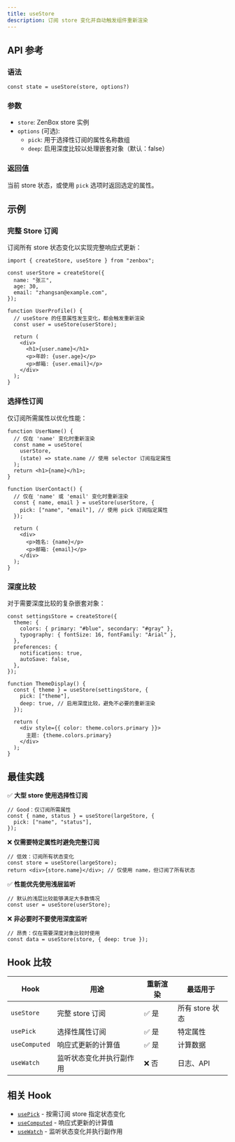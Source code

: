 ```yaml
---
title: useStore
description: 订阅 store 变化并自动触发组件重新渲染
---
```


## API 参考

### 语法

```tsx
const state = useStore(store, options?)
```

### 参数

- `store`: ZenBox store 实例
- `options` (可选):
  - `pick`: 用于选择性订阅的属性名称数组
  - `deep`: 启用深度比较以处理嵌套对象（默认：false）

### 返回值

当前 store 状态，或使用 `pick` 选项时返回选定的属性。

## 示例

### 完整 Store 订阅

订阅所有 store 状态变化以实现完整响应式更新：

```tsx
import { createStore, useStore } from "zenbox";

const userStore = createStore({
  name: "张三",
  age: 30,
  email: "zhangsan@example.com",
});

function UserProfile() {
  // useStore 的任意属性发生变化，都会触发重新渲染
  const user = useStore(userStore);

  return (
    <div>
      <h1>{user.name}</h1>
      <p>年龄: {user.age}</p>
      <p>邮箱: {user.email}</p>
    </div>
  );
}
```

### 选择性订阅

仅订阅所需属性以优化性能：

```tsx
function UserName() {
  // 仅在 'name' 变化时重新渲染
  const name = useStore(
    userStore,
    (state) => state.name // 使用 selector 订阅指定属性
  );
  return <h1>{name}</h1>;
}

function UserContact() {
  // 仅在 'name' 或 'email' 变化时重新渲染
  const { name, email } = useStore(userStore, {
    pick: ["name", "email"], // 使用 pick 订阅指定属性
  });

  return (
    <div>
      <p>姓名: {name}</p>
      <p>邮箱: {email}</p>
    </div>
  );
}
```

### 深度比较

对于需要深度比较的复杂嵌套对象：

```tsx
const settingsStore = createStore({
  theme: {
    colors: { primary: "#blue", secondary: "#gray" },
    typography: { fontSize: 16, fontFamily: "Arial" },
  },
  preferences: {
    notifications: true,
    autoSave: false,
  },
});

function ThemeDisplay() {
  const { theme } = useStore(settingsStore, {
    pick: ["theme"],
    deep: true, // 启用深度比较，避免不必要的重新渲染
  });

  return (
    <div style={{ color: theme.colors.primary }}>
      主题: {theme.colors.primary}
    </div>
  );
}
```

## 最佳实践

✅ **大型 store 使用选择性订阅**

```tsx
// Good：仅订阅所需属性
const { name, status } = useStore(largeStore, {
  pick: ["name", "status"],
});
```

❌ **仅需要特定属性时避免完整订阅**

```tsx
// 低效：订阅所有状态变化
const store = useStore(largeStore);
return <div>{store.name}</div>; // 仅使用 name，但订阅了所有状态
```

✅ **性能优先使用浅层监听**

```tsx
// 默认的浅层比较能够满足大多数情况
const user = useStore(userStore);
```

❌ **非必要时不要使用深度监听**

```tsx
// 昂贵：仅在需要深度对象比较时使用
const data = useStore(store, { deep: true });
```

## Hook 比较

| Hook          | 用途                     | 重新渲染 | 最适用于        |
| ------------- | ------------------------ | -------- | --------------- |
| `useStore`    | 完整 store 订阅          | ✅ 是    | 所有 store 状态 |
| `usePick`     | 选择性属性订阅           | ✅ 是    | 特定属性        |
| `useComputed` | 响应式更新的计算值       | ✅ 是    | 计算数据        |
| `useWatch`    | 监听状态变化并执行副作用 | ❌ 否    | 日志、API       |

## 相关 Hook

- [`usePick`](./usePick) - 按需订阅 store 指定状态变化
- [`useComputed`](./useComputed) - 响应式更新的计算值
- [`useWatch`](./useWatch) - 监听状态变化并执行副作用
